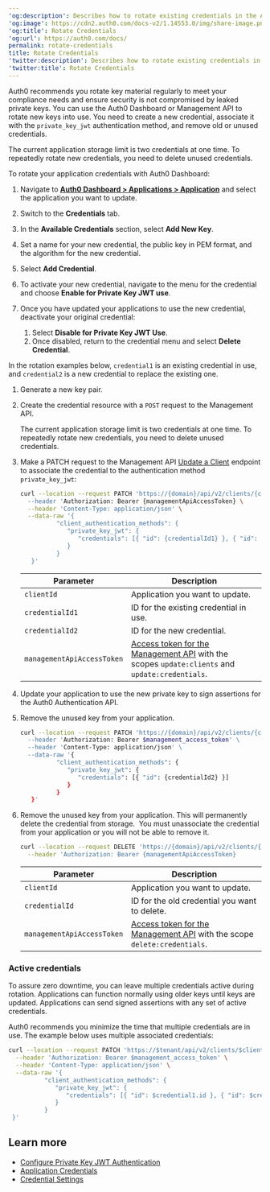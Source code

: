 ---
'og:description': Describes how to rotate existing credentials in the Auth0 Dashboard.
'og:image': https://cdn2.auth0.com/docs-v2/1.14553.0/img/share-image.png
'og:title': Rotate Credentials
'og:url': https://auth0.com/docs/
permalink: rotate-credentials
title: Rotate Credentials
'twitter:description': Describes how to rotate existing credentials in the Auth0 Dashboard.
'twitter:title': Rotate Credentials
---
Auth0 recommends you rotate key material regularly to meet your compliance needs and ensure security is not compromised by leaked private keys. You can use the <Tooltip tip="Auth0 Dashboard: Auth0's main product to configure your services." cta="View Glossary" href="/docs/glossary?term=Auth0+Dashboard">Auth0 Dashboard</Tooltip> or <Tooltip tip="Auth0 Dashboard: Auth0's main product to configure your services." cta="View Glossary" href="/docs/glossary?term=Management+API">Management API</Tooltip> to rotate new keys into use. You need to create a new credential, associate it with the `private_key_jwt` authentication method, and remove old or unused credentials.

<Callout icon="file-lines" color="#0EA5E9" iconType="regular">

The current application storage limit is two credentials at one time. To repeatedly rotate new credentials, you need to delete unused credentials.

</Callout>

<Tabs><Tab title="Use Auth0 Dashboard">

To rotate your application credentials with Auth0 Dashboard:

1. Navigate to [**Auth0 Dashboard > Applications > Application**](https://manage.auth0.com/#/applications) and select the application you want to update.
2. Switch to the **Credentials** tab.
3. In the **Available Credentials** section, select **Add New Key**.
4. Set a name for your new credential, the public key in PEM format, and the algorithm for the new credential.
5. Select **Add Credential**.
6. To activate your new credential, navigate to the menu for the credential and choose **Enable for Private Key JWT use**.
7. Once you have updated your applications to use the new credential, deactivate your original credential:

   1. Select **Disable for Private Key JWT Use**.
   2. Once disabled, return to the credential menu and select **Delete Credential**.

</Tab><Tab title="Use Management API">

In the rotation examples below, `credential1` is an existing credential in use, and `credential2` is a new credential to replace the existing one.

1. Generate a new key pair.
2. Create the credential resource with a `POST` request to the Management API.

   <Callout icon="file-lines" color="#0EA5E9" iconType="regular">

   The current application storage limit is two credentials at one time. To repeatedly rotate new credentials, you need to delete unused credentials.

   </Callout>
3. Make a PATCH request to the Management API [Update a Client](https://auth0.com/docs/api/management/v2#!/Clients/patch_clients_by_id) endpoint to associate the credential to the authentication method `private_key_jwt`:

   ```bash lines
   curl --location --request PATCH 'https://{domain}/api/v2/clients/{clientId} \
     --header 'Authorization: Bearer {managementApiAccessToken} \
     --header 'Content-Type: application/json' \
     --data-raw '{
             "client_authentication_methods": {
                "private_key_jwt": {
                   "credentials": [{ "id": {credentialId1} }, { "id": {credentialId2} }]
                }
             }
      }'
   ```

   <table class="table"><thead>
   <tr>
   <th>Parameter</th>
   <th>Description</th>
   </tr>
   </thead>
   <tbody>
   <tr>
   <td><code>clientId</code></td>
   <td>Application you want to update.</td>
   </tr>
   <tr>
   <td><code>credentialId1</code></td>
   <td>ID for the existing credential in use.</td>
   </tr>
   <tr>
   <td><code>credentialId2</code></td>
   <td>ID for the new credential.</td>
   </tr>
   <tr>
   <td><code>managementApiAccessToken</code></td>
   <td><a href="/docs/secure/tokens/access-tokens/management-api-access-tokens">Access token for the Management API</a> with the scopes <code>update:clients</code> and <code>update:credentials</code>.</td>
   </tr>
   </tbody>
   </table>
4. Update your application to use the new private key to sign assertions for the Auth0 Authentication API.
5. Remove the unused key from your application.

   ```bash lines
   curl --location --request PATCH 'https://{domain}/api/v2/clients/{clientId} \
     --header 'Authorization: Bearer $management_access_token' \
     --header 'Content-Type: application/json' \
     --data-raw '{
             "client_authentication_methods": {
                "private_key_jwt": {
                   "credentials": [{ "id": {credentialId2} }]
                }
             }
      }'
   ```
   
6. Remove the unused key from your application. This will permanently delete the credential from storage.  You must unassociate the credential from your application or you will not be able to remove it.

   ```bash lines
   curl --location --request DELETE 'https://{domain}/api/v2/clients/{clientId}/credentials/{credentialId}' \
     --header 'Authorization: Bearer {managementApiAccessToken}
   ```
   <table class="table"><thead>
   <tr>
   <th>Parameter</th>
   <th>Description</th>
   </tr>
   </thead>
   <tbody>
   <tr>
   <td><code>clientId</code></td>
   <td>Application you want to update.</td>
   </tr>
   <tr>
   <td><code>credentialId</code></td>
   <td>ID for the old credential you want to delete.</td>
   </tr>
   <tr>
   <td><code>managementApiAccessToken</code></td>
   <td><a href="/docs/secure/tokens/access-tokens/management-api-access-tokens">Access token for the Management API</a> with the scope <code> delete:credentials</code>.</td>
   </tr>
   </tbody>
   </table>

</Tab></Tabs>

### Active credentials

To assure zero downtime, you can leave multiple credentials active during rotation. Applications can function normally using older keys until keys are updated. Applications can send signed assertions with any set of active credentials.

Auth0 recommends you minimize the time that multiple credentials are in use. The example below uses multiple associated credentials:

```bash lines
curl --location --request PATCH 'https://$tenant/api/v2/clients/$client_id' \
  --header 'Authorization: Bearer $management_access_token' \
  --header 'Content-Type: application/json' \
  --data-raw '{
          "client_authentication_methods": {
             "private_key_jwt": {
                "credentials": [{ "id": $credential1.id }, { "id": $credential2.id }]
             }
          }
 }'
```

## Learn more

* [Configure Private Key JWT Authentication](/docs/get-started/applications/configure-private-key-jwt)
* [Application Credentials](/docs/secure/application-credentials)
* [Credential Settings](/docs/get-started/applications/credentials)